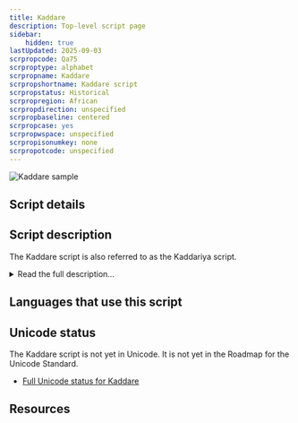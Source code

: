 ```yaml
---
title: Kaddare
description: Top-level script page
sidebar:
    hidden: true
lastUpdated: 2025-09-03
scrpropcode: Qa75
scrproptype: alphabet
scrpropname: Kaddare
scrpropshortname: Kaddare script
scrpropstatus: Historical
scrpropregion: African
scrpropdirection: unspecified
scrpropbaseline: centered
scrpropcase: yes
scrpropwspace: unspecified
scrpropisonumkey: none
scrpropotcode: unspecified
---
```



![Kaddare sample](../images/qa75-sample.jpg "Kaddare sample")

## Script details

<ScriptDetails />

## Script description

The Kaddare script is also referred to as the Kaddariya script.

<details>
<summary>Read the full description...</summary>It was created in the 1950s by Xuseen Sheekh Axmed Kaddare to write the Somali language.  

The Kaddare script was considered the best indigenous script to write Somali by the 1961 linguistic commission, which was established by the Somali government, and the 1966 UNESCO commission. However, the Latin-based orthography was the top choice, and became the official script in 1972.

Kaddare makes use of upper and lower case letters, where the lower case letters are written in cursive so as not to lift the pen.

_This script is not currently recognized by the [ISO 15924 standard](http://www.unicode.org/iso15924/), but is included in ScriptSource for research purposes. If you have any information on this script, please add the information to this site. Your contributions can be a great help in refining and expanding the ISO 15924 standard. The [Script Encoding Initiative](http://www.linguistics.berkeley.edu/sei/) is working to support the inclusion of this script in the standard, and contributions here will support their efforts._
</details>

## Languages that use this script

<WsList script='Qa75' wsMax='5' />

## Unicode status

The Kaddare script is not yet in Unicode. It is not yet in the Roadmap for the Unicode Standard.

- [Full Unicode status for Kaddare](/scrlang/unicode/qa75-unicode)



## Resources

<ScriptResources detailSummary='seemore' />

